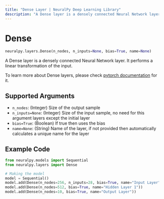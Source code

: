 ```yaml
---
title: "Dense Layer | NeuralPy Deep Learning Library"
description: "A Dense layer is a densely connected Neural Network layer. It performs a linear transformation of the input."
---
```

# Dense

```python
neuralpy.layers.Dense(n_nodes, n_inputs=None, bias=True, name=None)
```

A Dense layer is a densely connected Neural Network layer. It performs a linear transformation of the input.

To learn more about Dense layers, please check [pytorch documentation](https://pytorch.org/docs/stable/nn.html?highlight=linear#torch.nn.Linear) for it.

## Supported Arguments

- `n_nodes`: (Integer) Size of the output sample
- `n_inputs=None`: (Integer) Size of the input sample, no need for this argument layers except the initial layer
- `bias=True`: (Boolean) If true then uses the bias
- `name=None`: (String) Name of the layer, if not provided then automatically calculates a unique name for the layer

## Example Code

```python
from neuralpy.models import Sequential
from neuralpy.layers import Dense

# Making the model
model = Sequential()
model.add(Dense(n_nodes=256, n_inputs=28, bias=True, name="Input Layer"))
model.add(Dense(n_nodes=512, bias=True, name="Hidden Layer 1"))
model.add(Dense(n_nodes=10, bias=True, name="Output Layer"))
```
